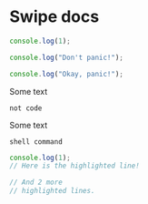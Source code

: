 
# Swipe docs

```js title="JavaScript"
console.log(1);
```

```js title="index.js" showLineNumbers{42}
console.log("Don't panic!");
```

```js title="index.js" showLineNumbers{111}
console.log("Okay, panic!");
```

Some text

```
not code
```

Some text

```shell title="CommandLine"
shell command
```

```js {2,4-5} title="index.js" showLineNumbers
console.log(1);
// Here is the highlighted line!

// And 2 more
// highlighted lines.
```

<MyComponent />
